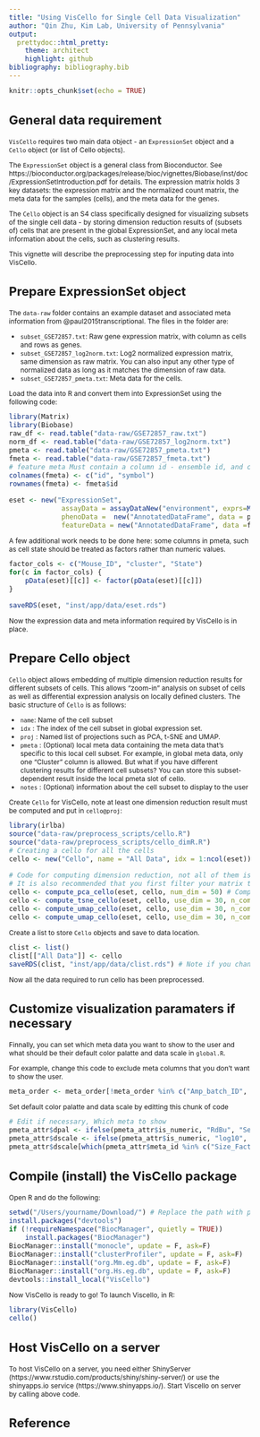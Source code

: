 ```yaml
---
title: "Using VisCello for Single Cell Data Visualization"
author: "Qin Zhu, Kim Lab, University of Pennsylvania"
output:
  prettydoc::html_pretty:
    theme: architect
    highlight: github
bibliography: bibliography.bib
---
```

<style type="text/css">

body{ /* Normal  */
      font-size: 12px;
  }
td {  /* Table  */
  font-size: 8px;
}
h1.title {
  font-size: 38px;
}
h1 { /* Header 1 */
  font-size: 28px;
}
h2 { /* Header 2 */
    font-size: 22px;
}
h3 { /* Header 3 */
  font-size: 18px;
}
code.r{ /* Code block */
    font-size: 12px;
}
pre { /* Code block - determines code spacing between lines */
    font-size: 14px;
}
</style>


```r
knitr::opts_chunk$set(echo = TRUE)
```


## General data requirement

`VisCello` requires two main data object - an `ExpressionSet` object and a `Cello` object (or list of Cello objects). 

The `ExpressionSet` object is a general class from Bioconductor. See https://bioconductor.org/packages/release/bioc/vignettes/Biobase/inst/doc/ExpressionSetIntroduction.pdf for details. The expression matrix holds 3 key datasets: the expression matrix and the normalized count matrix, the meta data for the samples (cells), and the meta data for the genes.

The `Cello` object is an S4 class specifically designed for visualizing subsets of the single cell data - by storing dimension reduction results of (subsets of) cells that are present in the global ExpressionSet, and any local meta information about the cells, such as clustering results. 

This vignette will describe the preprocessing step for inputing data into VisCello.


## Prepare ExpressionSet object

The `data-raw` folder contains an example dataset and associated meta information from @paul2015transcriptional. The files in the folder are:

* `subset_GSE72857.txt`: Raw gene expression matrix, with column as cells and rows as genes.
* `subset_GSE72857_log2norm.txt`: Log2 normalized expression matrix, same dimension as raw matrix. You can also input any other type of normalized data as long as it matches the dimension of raw data.
* `subset_GSE72857_pmeta.txt`: Meta data for the cells. 

Load the data into R and convert them into ExpressionSet using the following code:

```r
library(Matrix)
library(Biobase)
raw_df <- read.table("data-raw/GSE72857_raw.txt")
norm_df <- read.table("data-raw/GSE72857_log2norm.txt")
pmeta <- read.table("data-raw/GSE72857_pmeta.txt")
fmeta <- read.table("data-raw/GSE72857_fmeta.txt")
# feature meta Must contain a column id - ensemble id, and correspoinding symbol, the matrix rownames should be ensemble id.
colnames(fmeta) <- c("id", "symbol") 
rownames(fmeta) <- fmeta$id

eset <- new("ExpressionSet",
             assayData = assayDataNew("environment", exprs=Matrix(as.matrix(raw_df), sparse = T), norm_exprs = Matrix(as.matrix(norm_df), sparse = T)),
             phenoData =  new("AnnotatedDataFrame", data = pmeta),
             featureData = new("AnnotatedDataFrame", data =fmeta))
```

A few additional work needs to be done here: some columns in pmeta, such as cell state should be treated as factors rather than numeric values. 

```r
factor_cols <- c("Mouse_ID", "cluster", "State")
for(c in factor_cols) {
    pData(eset)[[c]] <- factor(pData(eset)[[c]])
}

saveRDS(eset, "inst/app/data/eset.rds")
```

Now the expression data and meta information required by VisCello is in place.

## Prepare Cello object

`Cello` object allows embedding of multiple dimension reduction results for different subsets of cells. This allows "zoom-in" analysis on subset of cells as well as differential expression analysis on locally defined clusters. The basic structure of `Cello` is as follows:

* `name`: Name of the cell subset
* `idx` : The index of the cell subset in global expression set.
* `proj` : Named list of projections such as PCA, t-SNE and UMAP. 
* `pmeta` : (Optional) local meta data containing the meta data that's specific to this local cell subset. For example, in global meta data, only one "Cluster" column is allowed. But what if you have different clustering results for different cell subsets? You can store this subset-dependent result inside the local pmeta slot of cello.
* `notes` : (Optional) information about the cell subset to display to the user

Create `Cello` for VisCello, note at least one dimension reduction result must be computed and put in `cello@proj`:

```r
library(irlba)
source("data-raw/preprocess_scripts/cello.R")
source("data-raw/preprocess_scripts/cello_dimR.R")
# Creating a cello for all the cells
cello <- new("Cello", name = "All Data", idx = 1:ncol(eset)) # Index is basically the column index, here all cells are included 

# Code for computing dimension reduction, not all of them is necessary, and you can input your own dimension reduction result into the cello@proj list.
# It is also recommended that you first filter your matrix to remove low expression genes and cells, and input a matrix with variably expressed genes
cello <- compute_pca_cello(eset, cello, num_dim = 50) # Compute PCA 
cello <- compute_tsne_cello(eset, cello, use_dim = 30, n_component = 2, perplexity = 30) # Compute t-SNE
cello <- compute_umap_cello(eset, cello, use_dim = 30, n_component = 2, umap_path = "data-raw/preprocess_scripts/python/umap.py") # Compute UMAP, need reticulate and UMAP (python package) to be installed
cello <- compute_umap_cello(eset, cello, use_dim = 30, n_component = 3, umap_path = "data-raw/preprocess_scripts/python/umap.py") # 3D UMAP
```

Create a list to store `Cello` objects and save to data location.

```r
clist <- list()
clist[["All Data"]] <- cello
saveRDS(clist, "inst/app/data/clist.rds") # Note if you change the file name from clist.rds to other name, you need to change the readRDS code in global.R
```




Now all the data required to run cello has been preprocessed.

## Customize visualization paramaters if necessary

Finnally, you can set which meta data you want to show to the user and what should be their default color palatte and data scale in `global.R`.

For example, change this code to exclude meta columns that you don't want to show the user.

```r
meta_order <- meta_order[!meta_order %in% c("Amp_batch_ID", "well_coordinates", "Number_of_cells", "Plate_ID", "Batch_desc", "Pool_barcode", "Cell_barcode", "RMT_sequence", "no_expression")]
```

Set default color palatte and data scale by editting this chunk of code

```r
# Edit if necessary, Which meta to show 
pmeta_attr$dpal <- ifelse(pmeta_attr$is_numeric, "RdBu", "Set1")
pmeta_attr$dscale <- ifelse(pmeta_attr$is_numeric, "log10", NA)
pmeta_attr$dscale[which(pmeta_attr$meta_id %in% c("Size_Factor"))] <- "identity"
```

## Compile (install) the VisCello package

Open R and do the following:

```r
setwd("/Users/yourname/Download/") # Replace the path with path to PARENT folder of VisCello
install.packages("devtools")
if (!requireNamespace("BiocManager", quietly = TRUE))
    install.packages("BiocManager")
BiocManager::install("monocle", update = F, ask=F)
BiocManager::install("clusterProfiler", update = F, ask=F)
BiocManager::install("org.Mm.eg.db", update = F, ask=F)
BiocManager::install("org.Hs.eg.db", update = F, ask=F)
devtools::install_local("VisCello")
```

Now VisCello is ready to go! To launch Viscello, in R:

```r
library(VisCello)
cello()
```

## Host VisCello on a server

To host VisCello on a server, you need either ShinyServer (https://www.rstudio.com/products/shiny/shiny-server/) or use the shinyapps.io service (https://www.shinyapps.io/). Start Viscello on server by calling above code.

## Reference

